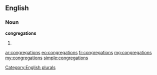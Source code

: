 ==English==

===Noun===
'''congregations'''

# {{plural of|congregation}}

[[Category:English plurals]]

[[ar:congregations]]
[[eo:congregations]]
[[fr:congregations]]
[[mg:congregations]]
[[my:congregations]]
[[simple:congregations]]